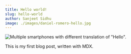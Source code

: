 ```yaml
---
title: Hello world!
slug: hello-world
author: Sanjeet Sidhu
image: ./images/daniel-romero-hello.jpg
---
```


![Multiple smartphones with different translation of "Hello".](./images/daniel-romero-hello.jpg)

This is my first blog post, written with MDX.
